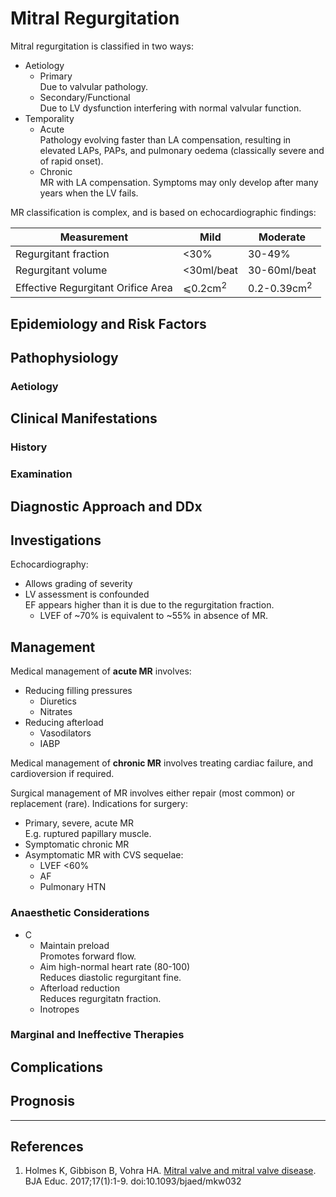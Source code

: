 # Mitral Regurgitation


Mitral regurgitation is classified in two ways:

* Aetiology
	* Primary\
	Due to valvular pathology.
	* Secondary/Functional\
	Due to LV dysfunction interfering with normal valvular function.
* Temporality
	* Acute\
	Pathology evolving faster than LA compensation, resulting in elevated LAPs, PAPs, and pulmonary oedema (classically severe and of rapid onset).
	* Chronic\
	MR with LA compensation. Symptoms may only develop after many years when the LV fails.


MR classification is complex, and is based on echocardiographic findings:

|Measurement|Mild|Moderate|Severe|
|--|--|--|
|Regurgitant fraction|<30%|30-49%|>50%
|Regurgitant volume|<30ml/beat|30-60ml/beat|>60ml/beat|
|Effective Regurgitant Orifice Area|⩽0.2cm^2^|0.2-0.39cm^2^|>0.4cm^2^|

## Epidemiology and Risk Factors

## Pathophysiology

### Aetiology

## Clinical Manifestations

### History

### Examination

## Diagnostic Approach and DDx

## Investigations

Echocardiography:

* Allows grading of severity
* LV assessment is confounded\
EF appears higher than it is due to the regurgitation fraction.
	* LVEF of ~70% is equivalent to ~55% in absence of MR.

## Management

Medical management of **acute MR** involves:

* Reducing filling pressures
	* Diuretics
	* Nitrates
* Reducing afterload
	* Vasodilators
	* IABP

Medical management of **chronic MR** involves treating cardiac failure, and cardioversion if required.

Surgical management of MR involves either repair (most common) or replacement (rare). Indications for surgery:

* Primary, severe, acute MR\
E.g. ruptured papillary muscle.
* Symptomatic chronic MR
* Asymptomatic MR with CVS sequelae:
	* LVEF <60%
	* AF
	* Pulmonary HTN


### Anaesthetic Considerations

* C
	* Maintain preload\
	Promotes forward flow.
	* Aim high-normal heart rate (80-100)\
	Reduces diastolic regurgitant fine.
	* Afterload reduction\
	Reduces regurgitatn fraction.
	* Inotropes



### Marginal and Ineffective Therapies

## Complications

## Prognosis


---

## References

1. Holmes K, Gibbison B, Vohra HA. [Mitral valve and mitral valve disease](https://academic.oup.com/bjaed/article/17/1/1/2706111). BJA Educ. 2017;17(1):1-9. doi:10.1093/bjaed/mkw032